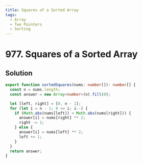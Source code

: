 ```yaml
---
title: Squares of a Sorted Array
tags:
  - Array
  - Two Pointers
  - Sorting
---
```


# 977. Squares of a Sorted Array

<Badges>
  <LevelBadge level="easy" />
  <TopicBadge name="Array" slug="array" />
  <TopicBadge name="Two Pointers" slug="two-pointers" />
  <TopicBadge name="Sorting" slug="sorting" />
</Badges>

## Solution

```typescript filename="solution.ts" copy
export function sortedSquares(nums: number[]): number[] {
  const n = nums.length;
  const answer = new Array<number>(n).fill(0);

  let [left, right] = [0, n - 1];
  for (let i = n - 1; 0 <= i; i--) {
    if (Math.abs(nums[left]) < Math.abs(nums[right])) {
      answer[i] = nums[right] ** 2;
      right -= 1;
    } else {
      answer[i] = nums[left] ** 2;
      left += 1;
    }
  }
  return answer;
}
```

<ProblemLink
  codingSite="leetcode"
  href="https://leetcode.com/problems/squares-of-a-sorted-array"
  title="Squares of a Sorted Array"
/>
